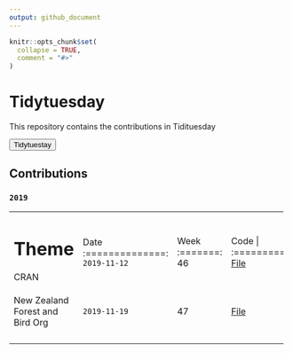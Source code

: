 ```yaml
---
output: github_document
---
```


<!-- README.md is generated from README.Rmd. Please edit that file -->

```r
knitr::opts_chunk$set(
  collapse = TRUE,
  comment = "#>"
)
```

# Tidytuesday

<!-- badges: start -->
<!-- badges: end -->

This repository contains the contributions in Tidituesday


<form action="https://github.com/rfordatascience/tidytuesday">  <button type="submit"> Tidytuestay </button> </form>

## Contributions

### `2019`
<!-- <details><summary>2019</summary> -->

+--------------------------------+----------------+---------+---------------+
| Theme                          | Date           |  Week   | Code          |
+================================+:==============:+:=======:+:=============:+
| CRAN                           |`2019-11-12`    |   46    |<a href="https://duvancho321.github.io/Tidyuesday/Folder/12-11-19" target="_blank">File</a>    |
+--------------------------------+----------------+---------+---------------+
|New Zealand Forest and Bird Org |`2019-11-19`    |   47    |<a href="https://duvancho321.github.io/Tidyuesday/Folder/19-11-19" target="_blank">File</a>    |
+--------------------------------+----------------+---------+---------------+
|                                |                |         |               |
+--------------------------------+----------------+---------+---------------+
|                                |                |         |               |
+--------------------------------+----------------+---------+---------------+
|                                |                |         |               |
+--------------------------------+----------------+---------+---------------+
|                                |                |         |               |
+--------------------------------+----------------+---------+---------------+
